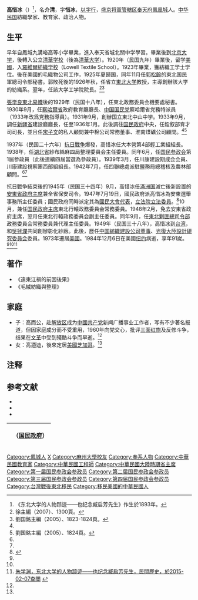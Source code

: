 {{Infobox Officeholder
| name             = 高惜冰
| image            = Gao Xibing.jpg
| caption          = 1931年《中國名人錄》第四版中的高惜冰
| office           = {{flagicon|ROC}} 第1任[[安東省政府主席|安東省政府主席]]
| term_start       = 1945年9月4日
| term_end         = 1948年2月18日
| predecessor      = 
| successor        = [[董彥平|董彥平]]
| birth_date       = 1894年
| birth_place      = {{QING}}[[盛京將軍|盛京將軍管轄区]][[奉天府|奉天府]][[鳳城市|鳳凰城]]
| death_date       = {{death date and age|1984|12|6|1894|0|0}}
| death_place      = {{USA}}[[紐約|紐約]]
| Sex = 男 
| party = {{Kmt|19px}}
}}
'''高惜冰'''（{{bd|1894年||1984年|12月6日}}）<ref>《东北大学的人物踪迹——也纪念臧启芳先生》作生於1893年。</ref>，名'''介清'''，字'''惜冰'''，[[以字行|以字行]]，[[盛京将軍|盛京将軍管轄区]][[奉天府|奉天府]][[鳳城市|鳳凰城]]人。[[中华民国|中华民国]]紡織學家、教育家、政治人物。

==生平==
早年自鳳城九溝峪高等小学畢業，進入奉天省城北關中学學習。畢業後到[[北京大学|北京大学]]，後轉入公立[[清華学校|清華学校]]（後為[[清華大学|清華大学]]）。1920年（民国九年）畢業後，留学[[美國|美國]]，入[[马萨诸塞大学洛厄尔分校|羅維爾紡織学校]]（Lowell Textile School）。1923年畢業，獲紡織工学士学位。後在美國的毛織物公司工作，1925年夏歸国，同年11月任[[郭松齡|郭松齡]]的東北国民軍總司令部秘書。郭敗死後的1926年秋，任省立[[東北大学_(中国)|東北大学]]教授，主導創辦該大学的紡織系。翌年，任該大学工学院院長。<ref name=Xu>徐主編（2007）、1300頁。</ref><ref>劉国銘主編（2005）、1823-1824頁。</ref>

[[張学良|張学良]][[東北易幟|東北易幟]]後的1929年（民国十八年），任東北政務委員会機要處秘書。1930年9月，任[[察哈爾省|察哈爾省]]政府教育廳廳長、[[中国国民党|中国国民党]]察哈爾省党務特派員（1933年改爲党務指導員）。1931年9月，創辦国立東北中山中学。1933年9月，調任[[新疆省|新疆省]]建設廳廳長，任至1936年1月。此後調往[[国民政府|国民政府]]中央，任銓叙部育才司司長，並且任[[宋子文|宋子文]]的私人顧問兼中棉公司常務董事、淮南煤礦公司顧問。<ref name=Xu/><ref name=Liu>劉国銘主編（2005）、1824頁。</ref>

1937年（民国二十六年）[[抗日戰争|抗日戰争]]爆發，高惜冰任大本營第4部輕工業組組長。1938年，任[[湖北省_(中華民国)|湖北省]]紗布絲麻四局整理委員会主任委員。同年6月，任[[国民参政会|国民参政会]]第1屆参政員（此後連續四屆當選為參政員）。1939年3月，任川康建設期成会会員、川康建設視察團西部組組長。1942年7月，任四聯總處派駐鹽務局總稽核及農林部顧問。<ref name=Xu/><ref name=Liu/>

抗日戰争結束後的1945年（民国三十四年）9月，高惜冰任[[滿洲国|滿洲国]]滅亡後新設置的[[安東省_(中華民國)|安東省]][[安東省政府主席|政府主席]]兼全省保安司令。1947年7月19日，國民政府派高惜冰為安東選舉事務所主任委員；國民政府同時派定其為[[國民大會代表|國民大會代表]]，[[立法院|立法院]][[立法委員|立法委員]]。<ref name="民國史大事記">{{cite book|editor=李新總主編，[[中國社會科學院|中國社會科學院]]近代史研究所[[中華民國史|中華民國史]]研究室編，韓信夫、姜克夫主編|title=《中華民國史大事記》|location=[[北京|北京]]|publisher=[[中華書局|中華書局]]|date=2011年7月}}</ref>{{rp|8385-8386}}10月，兼任[[国民政府主席|国民政府主席]]東北行轅政務委員会常務委員。1948年2月，免去安東省政府主席，翌月任東北行轅政務委員会副主任委員。同年9月，任[[東北剿匪總司令部|東北剿匪總司令部]]政務委員会常務委員兼代理主任委員。1949年（民国三十八年），高惜冰到[[台湾|台湾]]，和[[吳拯瀾|吳拯瀾]]共同創辦彰化紗廠。此後，歷任[[中国紡織建設公司|中国紡織建設公司]][[董事|董事]]、[[光復大陸設計研究委員会|光復大陸設計研究委員会]]委員。1973年遷居[[美國|美國]]。1984年12月6日在美國[[纽约|纽约]]病逝，享年91嵗。<ref name=Xu/><ref name=Liu/><ref name=mj>[http://www.mjlsh.net/Book.aspx?cid=4&tid=683 朱学渊，东北大学的人物踪迹——也纪念臧启芳先生，民間歷史，於2015-02-07查閲] {{webarchive|url=https://web.archive.org/web/20150206201943/http://www.mjlsh.net/Book.aspx?cid=4&tid=683 |date=2015-02-06 }}</ref>

== 著作 ==
*《遠東江禍的前因後果》
*《毛絨紡織與整理》

==家庭==
*子：高而公，赴[[解放区|解放区]]成为[[中國共产党|中國共产党]]新闻广播事业工作者，写有不少著名报道，但因家庭成分而不受重用，1960年向党交心，批评[[三面红旗|三面红旗]]及反修斗争，结果在[[文革|文革]]中受到殘酷斗争而早逝。<ref name=mj/>
*女：高逎迪，後來定居[[美國|美國]][[芝加哥|芝加哥]]。<ref name=mj/>

== 注释 ==
{{reflist}}

== 参考文献 ==
* <span style="font-size:90%;">{{Cite book|author = 徐友春主編|title = 民国人物大辞典 増訂版|year = 2007|publisher = 河北人民出版社|isbn = 978-7-202-03014-1}}</span>
* <span style="font-size:90%;">{{Cite book|author = 劉国銘主編|title = 中国国民党百年人物全書|year = 2005|publisher = 團結出版社|isbn = 7-80214-039-0}}</span>
* <span style="font-size:90%;">{{Cite book|author = 劉寿林等編|title = 民国職官年表|year = 1995|publisher = [[中華書局|中華書局]]|isbn = 7-101-01320-1}}</span>

{| class="wikitable" style="margin:0 auto"
|- 
!　{{CHN1928}}（[[国民政府|国民政府]]）
{{先代次代|[[安東省政府主席|安東省政府主席]]|<small>1945年9月 - 1948年2月</small>|（創設）|[[董彥平|董彥平]]}}
|}

{{DEFAULTSORT:Gao高}}
[[Category:鳳城人|Category:鳳城人]]
[[Category:高姓|X]]
[[Category:麻州大學校友|Category:麻州大學校友]]
[[Category:奉系人物|Category:奉系人物]]
[[Category:中華民國教育家|Category:中華民國教育家]]
[[Category:中華民國工程師|Category:中華民國工程師]]
[[Category:中華民國大陸時期省主席|Category:中華民國大陸時期省主席]]
[[Category:第一届国民参政会参政员|Category:第一届国民参政会参政员]]
[[Category:第二届国民参政会参政员|Category:第二届国民参政会参政员]]
[[Category:第三届国民参政会参政员|Category:第三届国民参政会参政员]]
[[Category:第四届国民参政会参政员|Category:第四届国民参政会参政员]]
[[Category:台灣戰後東北移民|Category:台灣戰後東北移民]]
[[Category:移民美國的中華民國人|Category:移民美國的中華民國人]]